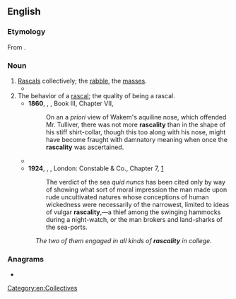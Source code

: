 ==English==

===Etymology===
From {{suffix|en|rascal|ity}}.

===Noun===
{{en-noun|~|rascalities}}

# [[rascal|Rascals]] collectively; the [[rabble]], the [[masses]].
#* {{RQ:Florio Montaigne Essayes|chapter=16|book=II|passage=And the judgement of our inclinations and actions (the weightiest and hardest matter that is) we referre it to the idle breath of the vaine voice of the common sort and base '''raskalitie''', which is the mother of ignorance, of injustice and inconstancie.}}
# The behavior of a [[rascal]]; the quality of being a rascal.
#* '''1860''', {{w|George Eliot}}, ''{{w|Mill on the Floss}}'', Book III, Chapter VII,
#*: On an a ''priori'' view of Wakem's aquiline nose, which offended Mr. Tulliver, there was not more '''rascality''' than in the shape of his stiff shirt-collar, though this too along with his nose, might have become fraught with damnatory meaning when once the '''rascality''' was ascertained.
#* {{quote-book |en |title={{w|Personal Memoirs of U. S. Grant|Personal Memoirs of U. S. Grant Vol.&nbsp;I}} |author={{w|Ulysses S. Grant}} |page=[[:s:en:Page:Personal Memoirs of Ulysses S. Grant Volume I.pdf/15|7]] |publisher=Charles L. Webster & Co. |year=1885 |place=New York, United States |chapter=Preface |passage=Shortly after, the '''rascality''' of a business partner developed itself by the announcement of a failure.}}
#* '''1924''', {{w|Herman Melville}}, ''{{w|Billy Budd}}'', London: Constable & Co., Chapter 7, [http://gutenberg.net.au/ebooks06/0608511h.html]
#*: The verdict of the sea ''quid nuncs'' has been cited only by way of showing what sort of moral impression the man made upon rude uncultivated natures whose conceptions of human wickedness were necessarily of the narrowest, limited to ideas of vulgar '''rascality''',—a thief among the swinging hammocks during a night-watch, or the man brokers and land-sharks of the sea-ports.
#: ''The two of them engaged in all kinds of '''rascality''' in college.''

===Anagrams===
* {{anagrams|en|a=aacilrsty|sacrality|satyrical|scalarity}}

[[Category:en:Collectives]]
